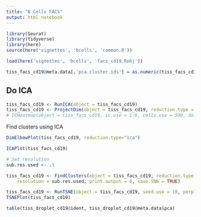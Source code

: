 ```yaml
---
title: "B Cells FACS"
output: html_notebook
---
```

```r
library(Seurat)
library(tidyverse)
library(here)
source(here('vignettes', 'bcells', 'common.R'))

load(here('vignettes', 'bcells', 'facs_cd19.Robj'))

tiss_facs_cd19@meta.data[,'pca.cluster.ids'] = as.numeric(tiss_facs_cd19@ident)
```


## Do ICA

```r
tiss_facs_cd19 <- RunICA(object = tiss_facs_cd19)
tiss_facs_cd19 <- ProjectDim(object = tiss_facs_cd19, reduction.type = 'ica')
# ICHeatmap(object = tiss_facs_cd19, ic.use = 1:6, cells.use = 500, do.balanced = TRUE, label.columns = FALSE, num.genes = 8)
```



Find clusters using ICA

```r
DimElbowPlot(tiss_facs_cd19, reduction.type="ica")
```



```r
ICAPlot(tiss_facs_cd19)
```


```r
# Set resolution
sub.res.used <- .1

tiss_facs_cd19 <- FindClusters(object = tiss_facs_cd19, reduction.type = "ica",
    resolution = sub.res.used, print.output = 0, save.SNN = TRUE)
```

```r
tiss_facs_cd19 <- RunTSNE(object = tiss_facs_cd19, seed.use = 10, perplexity=30, reduction.use="ica")
TSNEPlot(tiss_facs_cd19)
```

```r
table(tiss_droplet_cd19@ident, tiss_droplet_cd19@meta.data$pca)
```


